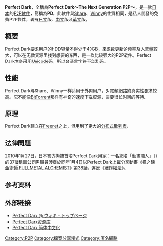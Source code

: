{{Refimprove|time=2017-07-13T13:36:58+00:00}}
{{NoteTA
|G1=IT
}}
{{Infobox software
| name                   = Perfect Dark
| title                  = 
| logo                   = Perfect Dark (ソフトウェア) アイコン.png
| logo caption           = 
| logo_size              = 
| logo_alt               = 
| screenshot             = File:Perfect Dark P2P.PNG
| caption                = Perfect Dark的屏幕截图
| screenshot_size        = 
| screenshot_alt         = 
| collapsible            = 
| author                 = Anonymous
| developer              = 会长（{{lang|ja|会長}}）|
| released               = 2006<ref>http://www21.atwiki.jp/botubotubotubotu/pages/7.html</ref><!-- {{Start date and age|YYYY|MM|DD|df=yes/no}} -->
| discontinued           = 
| latest release version = 1.23 "intolerance"
| latest release date    = {{Release date|2015|12|03}}<!-- {{Start date and age|YYYY|MM|DD|df=yes/no}} -->
| latest preview version = 
| latest preview date    = <!-- {{Start date and age|YYYY|MM|DD|df=yes/no}} -->
| status                 = 活跃
| programming language   = [[C++|C++]]
| operating system       = [[Windows|Windows]]<br/>Linux：[[Wine|Wine]]官方支持<ref>https://appdb.winehq.org/appview.php?iAppId=6674</ref>
| platform               = 
| size                   = 小于2 MB
| language               = 英语、日语、<br/>西班牙语（非官方）<ref>http://pd.tsdx.net.ve</ref>
| language count         = <!-- DO NOT include this parameter unless you know what it does -->
| language footnote      = 
| genre                  = [[檔案分享|檔案分享]]
| license                = [[闭源|闭源]]、[[免費軟體|免費軟體]]
| alexa                  = 
| website                = 
| standard               = 
| AsOf                   = 2014年3月
}}
'''Perfect Dark'''，全稱為'''Perfect Dark～The Next Generation P2P～'''，是一款[[日本|日本]]的[[P2P|P2P]][[軟件|軟件]]，簡稱為'''PD'''。此軟件與[[Share|Share]]、[[Winny|Winny]]的性質相同，是私人開發的免費P2P軟件，現有[[日文|日文]]版、[[中文|中文]]版及[[英文|英文]]版。

== 概要 ==
Perfect Dark要求用户的HDD容量不得少于40GB，来源数更新的频率及人流量较大，可以在无数资源里找到想要的东西，是一款比较强大的P2P软件。Perfect Dark本身采用[[Unicode|Unicode]]码，所以各语言字符不会乱码。

== 性能 ==
Perfect Dark与Share、Winny一样适用于外网用户，对寬頻網路的真实性要求较高。它不能像[[BitTorrent_(軟體)|BitTorrent]]那样有神奇的速度下载资源，需要很长时间的等待。

== 原理 ==
Perfect Dark建立在[[Freenet|Freenet]]之上，但用到了更大的[[分布式散列表|分布式散列表]]。

== 法律問題 ==
2010年1月27日，日本警方拘捕首名Perfect Dark用家：一名網名「動畫職人」（{{lang|ja|アニメ職人}}）的37歲租車公司男職員涉嫌於同年1月4日以Perfect Dark上載分享動畫《[[鋼之鍊金術師_FULLMETAL_ALCHEMIST|鋼之鍊金術師 FULLMETAL ALCHEMIST]]》第38話，違反《[[著作權法|著作權法]]》。

==参考资料==
{{reflist}}

== 外部链接 ==
*[http://www21.atwiki.jp/botubotubotubotu/ Perfect Dark @ ウィキ - トップページ] {{Wayback|url=http://www21.atwiki.jp/botubotubotubotu/ |date=20090202142855 }}
*[http://webarchive.nationalarchives.gov.uk/20080908072307/http%3A//hashdb.com/ Perfect Dark资源库]
*[https://github.com/mike2718/mutagen Perfect Dark 简体中文化] {{Wayback|url=https://github.com/mike2718/mutagen |date=20180611012023 }}


[[Category:P2P|Category:P2P]]
[[Category:檔案分享程式|Category:檔案分享程式]]
[[Category:匿名網路|Category:匿名網路]]